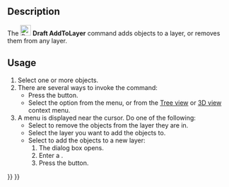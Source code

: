 <languages/>
<translate>

<!--T:1-->
{{Docnav
|[[Draft_SelectGroup|SelectGroup]]
|[[Draft_AddToGroup|AddToGroup]]
|[[Draft_Workbench|Draft]]
|IconL=Draft_SelectGroup.svg
|IconR=Draft_AddToGroup.svg
|IconC=Workbench_Draft.svg
}}

<!--T:2-->
{{GuiCommand
|Name=Draft AddToLayer
|MenuLocation=Utilities → Add to layer...
|Workbenches=[[Draft_Workbench|Draft]]
|Version=1.1
|SeeAlso=[[Draft_LayerManager|Draft LayerManager]]
}}

==Description== <!--T:3-->

<!--T:4-->
The [[Image:Draft_AddToLayer.svg|24px]] '''Draft AddToLayer''' command adds objects to a layer, or removes them from any layer. {{Version|1.1}}

==Usage== <!--T:5-->

<!--T:6-->
# Select one or more objects.
# There are several ways to invoke the command:
#* Press the {{Button|[[Image:Draft_AddToLayer.svg|16px]] [[Draft_AddToLayer|Add to layer...]]}} button.
#* Select the {{MenuCommand|Utilities → [[Image:Draft_AddToLayer.svg|16px]] Add to layer...}} option from the menu, or from the [[Tree_view|Tree view]] or [[3D_view|3D view]] context menu.
# A menu is displayed near the cursor. Do one of the following:
#* Select {{MenuCommand|Remove from layer}} to remove the objects from the layer they are in.
#* Select the layer you want to add the objects to.
#* Select {{MenuCommand|Add to new layer...}} to add the objects to a new layer:
#*# The {{MenuCommand|Create new layer}} dialog box opens.
#*# Enter a {{MenuCommand|Layer name}}.
#*# Press the {{Button|OK}} button.


<!--T:7-->
{{Docnav
|[[Draft_SelectGroup|SelectGroup]]
|[[Draft_AddToGroup|AddToGroup]]
|[[Draft_Workbench|Draft]]
|IconL=Draft_SelectGroup.svg
|IconR=Draft_AddToGroup.svg
|IconC=Workbench_Draft.svg
}}

</translate>
{{Draft Tools navi{{#translation:}}}}
{{Userdocnavi{{#translation:}}}}